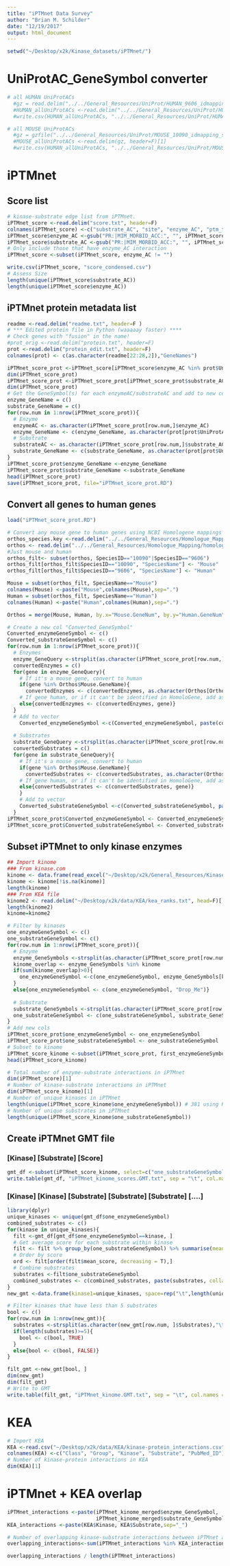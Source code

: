 ```yaml
---
title: "iPTMnet Data Survey"
author: "Brian M. Schilder"
date: "12/19/2017"
output: html_document
---
```

```r
setwd("~/Desktop/x2k/Kinase_datasets/iPTMnet/")
```

# UniProtAC_GeneSymbol converter
```r
# all HUMAN UniProtACs
  #gz = read.delim("../../General_Resources/UniProt/HUMAN_9606_idmapping_selected.tab.gz")
  #HUMAN_allUniProtACs <-read.delim("../../General_Resources/UniProt/HUMAN_9606_idmapping_selected.tab", header=F)[1]
  #write.csv(HUMAN_allUniProtACs, "../../General_Resources/UniProt/HUMAN_allUniProtACs.csv")

# all MOUSE UniProtACs
  #gz = gzfile("../../General_Resources/UniProt/MOUSE_10090_idmapping_selected.tab.gz")
  #MOUSE_allUniProtACs <-read.delim(gz, header=F)[1]
  #write.csv(HUMAN_allUniProtACs, "../../General_Resources/UniProt/MOUSE_allUniProtACs.csv")
```

# iPTMnet
## Score list
```r
# kinase-substrate edge list from iPTMnet.
iPTMnet_score <-read.delim("score.txt", header=F)
colnames(iPTMnet_score) <-c("substrate_AC", "site", "enzyme_AC", "ptm_type", "score")
iPTMnet_score$enzyme_AC <-gsub("PR:|MIM_MORBID_ACC:", "", iPTMnet_score$enzyme_AC)
iPTMnet_score$substrate_AC <-gsub("PR:|MIM_MORBID_ACC:", "", iPTMnet_score$substrate_AC)
# Only include those that have enzyme_AC interaction
iPTMnet_score <-subset(iPTMnet_score, enzyme_AC != "")

write.csv(iPTMnet_score, "score_condensed.csv")
# Assess Size
length(unique(iPTMnet_score$substrate_AC))
length(unique(iPTMnet_score$enzyme_AC))
```

## iPTMnet protein metadata list
```r
readme <-read.delim("readme.txt", header=F )
# *** Edited protein file in Python (waaaaay faster) ****
# Check genes with "fusion" in the name!
#prot_orig <-read.delim("protein.txt", header=F)
prot <-read.delim("protein_edit.txt", header=F)
colnames(prot) <- c(as.character(readme[22:28,2]),"GeneNames")

iPTMnet_score_prot <-iPTMnet_score[iPTMnet_score$enzyme_AC %in% prot$UniProtAC,]
dim(iPTMnet_score_prot)
iPTMnet_score_prot <-iPTMnet_score_prot[iPTMnet_score_prot$substrate_AC %in% prot$UniProtAC,]
dim(iPTMnet_score_prot)
# Get the GeneSymbol(s) for each enzymeAC/substrateAC and add to new col
enzyme_GeneName = c()
substrate_GeneName = c()
for(row.num in 1:nrow(iPTMnet_score_prot)){
  # Enzyme
  enzymeAC <- as.character(iPTMnet_score_prot[row.num,]$enzyme_AC)
  enzyme_GeneName <- c(enzyme_GeneName, as.character(prot[prot$UniProtAC==enzymeAC,]$GeneNames))
  # Substrate
  substrateAC <- as.character(iPTMnet_score_prot[row.num,]$substrate_AC)
  substrate_GeneName <- c(substrate_GeneName, as.character(prot[prot$UniProtAC==substrateAC,]$GeneNames))
}
iPTMnet_score_prot$enzyme_GeneName <-enzyme_GeneName
iPTMnet_score_prot$substrate_GeneName <-substrate_GeneName
head(iPTMnet_score_prot)
save(iPTMnet_score_prot, file="iPTMnet_score_prot.RD")
```

## Convert all genes to human genes
```r
load("iPTMnet_score_prot.RD")

# Convert any mouse gene to human genes using NCBI Homologene mappings
orthos_species.key <-read.delim("../../General_Resources/Homologue_Mapping/taxid_taxname", header=F, col.names=c("SpeciesID", "SpeciesName"))
orthos <- read.delim("../../General_Resources/Homologue_Mapping/homologene.data",header=F, col.names=c("GeneNum","SpeciesID","V3","GeneName","V5","TranscriptID"))
#Just mouse and human
orthos_filt<- subset(orthos, SpeciesID=="10090"|SpeciesID=="9606") 
orthos_filt[orthos_filt$SpeciesID=="10090", "SpeciesName"] <- "Mouse"
orthos_filt[orthos_filt$SpeciesID=="9606", "SpeciesName"] <- "Human"

Mouse = subset(orthos_filt, SpeciesName=="Mouse")
colnames(Mouse) <-paste("Mouse",colnames(Mouse),sep=".")
Human = subset(orthos_filt, SpeciesName=="Human")
colnames(Human) <-paste("Human",colnames(Human),sep=".")

Orthos = merge(Mouse, Human, by.x="Mouse.GeneNum", by.y="Human.GeneNum")

# Create a new col "Converted_GeneSymbol"
Converted_enzymeGeneSymbol <- c()
Converted_substrateGeneSymbol <- c()
for(row.num in 1:nrow(iPTMnet_score_prot)){
  # Enzymes
  enzyme_GeneQuery <-strsplit(as.character(iPTMnet_score_prot[row.num,]$enzyme_GeneName),",")[[1]]
  convertedEnzymes = c()
  for(gene in enzyme_GeneQuery){
    # If it's a mouse gene, convert to human
    if(gene %in% Orthos$Mouse.GeneName){
      convertedEnzymes <- c(convertedEnzymes, as.character(Orthos[Orthos$Mouse.GeneName==gene,"Human.GeneName"]) ) }
    # If gene human, or if it can't be identified in HomoloGene, add as is
    else{convertedEnzymes <- c(convertedEnzymes, gene)}
  }
  # Add to vector
    Converted_enzymeGeneSymbol <-c(Converted_enzymeGeneSymbol, paste(convertedEnzymes, collapse=","))
    
  # Substrates
  substrate_GeneQuery <-strsplit(as.character(iPTMnet_score_prot[row.num,]$substrate_GeneName),",")[[1]]
  convertedSubstrates = c()
  for(gene in substrate_GeneQuery){
    # If it's a mouse gene, convert to human
    if(gene %in% Orthos$Mouse.GeneName){
      convertedSubstrates <- c(convertedSubstrates, as.character(Orthos[Orthos$Mouse.GeneName==gene,"Human.GeneName"]) ) }
    # If gene human, or if it can't be identified in HomoloGene, add as is
    else{convertedSubstrates <- c(convertedSubstrates, gene)}
    }
    # Add to vector
    Converted_substrateGeneSymbol <-c(Converted_substrateGeneSymbol, paste(convertedSubstrates, collapse=","))
  }
iPTMnet_score_prot$Converted_enzymeGeneSymbol <- Converted_enzymeGeneSymbol
iPTMnet_score_prot$Converted_substrateGeneSymbol <- Converted_substrateGeneSymbol

```

## Subset iPTMnet to only kinase enzymes
```r
## Import kinome
### From kinase.com
kinome <- data.frame(read_excel("~/Desktop/x2k/General_Resources/Kinase.com/Kinome_Hsap.xls", na=""))$Entrez_Symbol
kinome <- kinome[!is.na(kinome)]
length(kinome)
### From KEA file
kinome2 <- read.delim("~/Desktop/x2k/data/KEA/kea_ranks.txt", head=F)[,1]
length(kinome2)
kinome=kinome2

# Filter by kinases
one_enzymeGeneSymbol <- c()
one_substrateGeneSymbol <- c()
for(row.num in 1:nrow(iPTMnet_score_prot)){
  # Enzyme
  enzyme_GeneSymbols <-strsplit(as.character(iPTMnet_score_prot[row.num,"Converted_enzymeGeneSymbol"]),",")[[1]]
  kinome_overlap <- enzyme_GeneSymbols %in% kinome
  if(sum(kinome_overlap)>0){
    one_enzymeGeneSymbol <-c(one_enzymeGeneSymbol, enzyme_GeneSymbols[kinome_overlap][1])
  }
  else{one_enzymeGeneSymbol <- c(one_enzymeGeneSymbol, "Drop_Me")}
  
  # Substrate
  substrate_GeneSymbols <-strsplit(as.character(iPTMnet_score_prot[row.num,"Converted_substrateGeneSymbol"]),",")[[1]]
  one_substrateGeneSymbol <- c(one_substrateGeneSymbol, substrate_GeneSymbols[1])
}
# Add new cols
iPTMnet_score_prot$one_enzymeGeneSymbol <- one_enzymeGeneSymbol
iPTMnet_score_prot$one_substrateGeneSymbol <- one_substrateGeneSymbol
# Subset to kinome
iPTMnet_score_kinome <-subset(iPTMnet_score_prot, first_enzymeGeneSymbol!="Drop_Me")
head(iPTMnet_score_kinome)

# Total number of enzyme-substrate interactions in iPTMnet
dim(iPTMnet_score)[1]
# Number of kinase-substrate interactions in iPTMnet
dim(iPTMnet_score_kinome)[1]
# Number of unique kinases in iPTMnet
length(unique(iPTMnet_score_kinome$one_enzymeGeneSymbol)) # 381 using KEA kinome, 375 using kinome.com
# Number of unique substrates in iPTMnet
length(unique(iPTMnet_score_kinome$one_substrateGeneSymbol))
```

## Create iPTMnet GMT file
### [Kinase] [Substrate] [Score]
```r
gmt_df <-subset(iPTMnet_score_kinome, select=c("one_substrateGeneSymbol", "one_enzymeGeneSymbol", "score"))
write.table(gmt_df, "iPTMnet_kinome_scores.GMT.txt", sep = "\t", col.names = F, row.names = F, quote = F)
```

### [Kinase] [Kinase] [Substrate] [Substrate] [Substrate] [....]
```r
library(dplyr)
unique_kinases <- unique(gmt_df$one_enzymeGeneSymbol)
combined_substrates <- c()
for(kinase in unique_kinases){
  filt <-gmt_df[gmt_df$one_enzymeGeneSymbol==kinase, ]
  # Get average score for each substrate within kinase
  filt <- filt %>% group_by(one_substrateGeneSymbol) %>% summarise(mean_score=mean(score)) %>% as.data.frame()
  # Order by score
  ord <- filt[order(filt$mean_score, decreasing = T),] 
  # Combine substrates
  substrates <-filt$one_substrateGeneSymbol
  combined_substrates <- c(combined_substrates, paste(substrates, collapse="\t"))
} 
new_gmt <-data.frame(kinase1=unique_kinases, space=rep("\t",length(unique_kinases)), Substrates=combined_substrates)

# Filter kinases that have less than 5 substrates
bool <- c()
for(row.num in 1:nrow(new_gmt)){
  substrates <-strsplit(as.character(new_gmt[row.num, ]$Substrates),"\t")[[1]]
  if(length(substrates)>=5){
    bool <- c(bool, TRUE)
  }
  else{bool <- c(bool, FALSE)}
}

filt_gmt <-new_gmt[bool, ]
dim(new_gmt)
dim(filt_gmt)
# Write to GMT
write.table(filt_gmt, "iPTMnet_kinome.GMT.txt", sep = "\t", col.names = F, row.names = F, quote = F)
```


# KEA
```r
# Import KEA
KEA <-read.csv("~/Desktop/x2k/data/KEA/kinase-protein_interactions.csv", header=F)
colnames(KEA) <-c("Class", "Group", "Kinase", "Substrate", "PubMed_ID")
# Number of kinase-protein interactions in KEA
dim(KEA)[1]
```

# iPTMnet + KEA overlap

```r
iPTMnet_interactions <-paste(iPTMnet_kinome_merged$enzyme_GeneSymbol,
                             iPTMnet_kinome_merged$substrate_GeneSymbol, sep="_")
KEA_interactions <-paste(KEA$Kinase, KEA$Substrate,sep="_")

# Number of overlapping kinase-substrate interactions between iPTMnet and KEA
overlapping_interactions<-sum(iPTMnet_interactions %in% KEA_interactions)

overlapping_interactions / length(iPTMnet_interactions)
```



